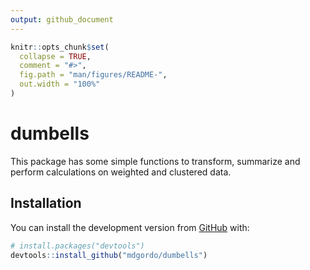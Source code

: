 ```yaml
---
output: github_document
---
```


<!-- README.md is generated from README.Rmd. Please edit that file -->

```r
knitr::opts_chunk$set(
  collapse = TRUE,
  comment = "#>",
  fig.path = "man/figures/README-",
  out.width = "100%"
)
```

# dumbells

<!-- badges: start -->
<!-- badges: end -->

This package has some simple functions to transform, summarize and perform calculations on weighted and clustered data.

## Installation

You can install the development version from [GitHub](https://github.com/) with:

``` r
# install.packages("devtools")
devtools::install_github("mdgordo/dumbells")
```


